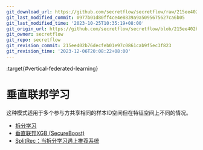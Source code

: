 ```yaml
---
git_download_url: https://github.com/secretflow/secretflow/raw/215ee402b76decfeb01e97c0861cab9f5ec3f823/docs/user_guide/federated_learning/vertical_federated_learning/index.rst
git_last_modified_commit: 0977b01d80ff4ce4e8839a9a5095675627ca6b05
git_last_modified_time: '2023-10-25T10:35:19+08:00'
git_origin_url: https://github.com/secretflow/secretflow/blob/215ee402b76decfeb01e97c0861cab9f5ec3f823/docs/user_guide/federated_learning/vertical_federated_learning/index.rst
git_owner: secretflow
git_repo: secretflow
git_revision_commit: 215ee402b76decfeb01e97c0861cab9f5ec3f823
git_revision_time: '2023-12-06T20:08:22+08:00'
---
```


:target{#vertical-federated-learning}

# 垂直联邦学习

这种模式适用于多个参与方共享相同的样本ID空间但在特征空间上不同的情况。

<TableOfContents>


  - [拆分学习](split_learning.mdx)
  - [垂直联邦XGB (SecureBoost)](tree.mdx)
  - [SplitRec：当拆分学习遇上推荐系统](SplitRec/index.mdx)
</TableOfContents>
